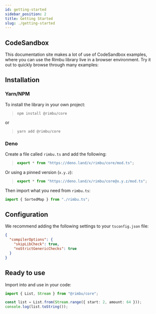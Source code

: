 ```yaml
---
id: getting-started
sidebar_position: 2
title: Getting Started
slug: ./getting-started
---
```



## CodeSandbox

This documentation site makes a lot of use of CodeSandbox examples, where you can use the Rimbu library live in a browser environment. Try it out to quickly browse through many examples:

<SandBox path="index.ts"/>

## Installation

### Yarn/NPM

To install the library in your own project:

> `npm install @rimbu/core`

or

> `yarn add @rimbu/core`

### Deno

Create a file called `rimbu.ts` and add the following:

> ```ts
> export * from "https://deno.land/x/rimbu/core/mod.ts";
> ```

Or using a pinned version (`x.y.z`):

> ```ts
> export * from "https://deno.land/x/rimbu/core@x.y.z/mod.ts";
> ```

Then import what you need from `rimbu.ts`:

```ts
import { SortedMap } from "./rimbu.ts";
```

## Configuration

We recommend adding the following settings to your `tsconfig.json` file:

```json
{
  "compilerOptions": {
    "skipLibCheck": true,
    "noStrictGenericChecks": true
  }
}
```

## Ready to use

Import into and use in your code:

```ts
import { List, Stream } from "@rimbu/core";

const list = List.from(Stream.range({ start: 2, amount: 64 }));
console.log(list.toString());
```
